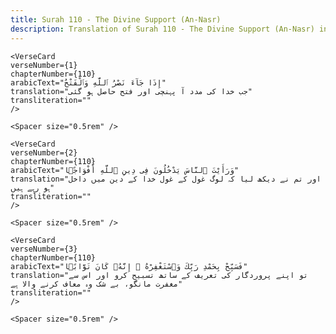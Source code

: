 ```yaml
---
title: Surah 110 - The Divine Support (An-Nasr)  
description: Translation of Surah 110 - The Divine Support (An-Nasr) in Urdu
---
```







    <VerseCard 
    verseNumber={1}
    chapterNumber={110}
    arabicText="إِذَا جَآءَ نَصْرُ ٱللَّهِ وَٱلْفَتْحُ"
    translation="جب خدا کی مدد آ پہنچی اور فتح حاصل ہو گئی"
    transliteration=""
    />

    <Spacer size="0.5rem" />
                
    <VerseCard 
    verseNumber={2}
    chapterNumber={110}
    arabicText="وَرَأَيْتَ ٱلنَّاسَ يَدْخُلُونَ فِى دِينِ ٱللَّهِ أَفْوَاجًۭا"
    translation="اور تم نے دیکھ لیا کہ لوگ غول کے غول خدا کے دین میں داخل ہو رہے ہیں"
    transliteration=""
    />

    <Spacer size="0.5rem" />
                
    <VerseCard 
    verseNumber={3}
    chapterNumber={110}
    arabicText="فَسَبِّحْ بِحَمْدِ رَبِّكَ وَٱسْتَغْفِرْهُ ۚ إِنَّهُۥ كَانَ تَوَّابًۢا"
    translation="تو اپنے پروردگار کی تعریف کے ساتھ تسبیح کرو اور اس سے مغفرت مانگو، بے شک وہ معاف کرنے والا ہے"
    transliteration=""
    />

    <Spacer size="0.5rem" />
                